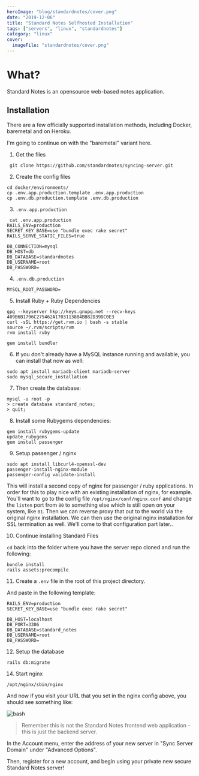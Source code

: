 ```yaml
---
heroImage: "blog/standardnotes/cover.png"
date: "2019-12-06"
title: "Standard Notes Selfhosted Installation"
tags: ["servers", "linux", "standardnotes"]
category: "linux"
cover:
  imageFile: "standardnotes/cover.png"
---
```


# What?

Standard Notes is an opensource web-based notes application.

## Installation

There are a few officially supported installation methods, including Docker, baremetal and on Heroku.

I'm going to continue on with the "baremetal" variant here.

1. Get the files

```
 git clone https://github.com/standardnotes/syncing-server.git
```

2.  Create the config files

```
cd docker/environments/
cp .env.app.production.template .env.app.production
cp .env.db.production.template .env.db.production
```

3. `.env.app.production`

```
 cat .env.app.production
RAILS_ENV=production
SECRET_KEY_BASE=use "bundle exec rake secret"
RAILS_SERVE_STATIC_FILES=true

DB_CONNECTION=mysql
DB_HOST=db
DB_DATABASE=standardnotes
DB_USERNAME=root
DB_PASSWORD=
```

4. `.env.db.production`

```
MYSQL_ROOT_PASSWORD=
```

5. Install Ruby + Ruby Dependencies

```
gpg --keyserver hkp://keys.gnupg.net --recv-keys 409B6B1796C275462A1703113804BB82D39DC0E3
curl -sSL https://get.rvm.io | bash -s stable
source ~/.rvm/scripts/rvm
rvm install ruby

gem install bundler
```

6. If you don't already have a MySQL instance running and available, you can install that now as well:

```
sudo apt install mariadb-client mariadb-server
sudo mysql_secure_installation
```

7. Then create the database:

```
mysql -u root -p
> create database standard_notes;
> quit;
```

8. Install some Rubygems dependencies:

```
gem install rubygems-update
update_rubygems
gem install passenger
```

9. Setup passenger / nginx

```
sudo apt install libcurl4-openssl-dev
passenger-install-nginx-module
passenger-config validate-install
```

This will install a second copy of nginx for passenger / ruby applications. In order for this to play nice with an existing installation of nginx, for example. You'll want to go to the config file `/opt/nginx/conf/nginx.conf` and change the `listen` port from `80` to something else which is still open on your system, like `81`. Then we can reverse proxy that out to the world via the original nginx installation. We can then use the original nginx installation for SSL termination as well. We'll come to that configuration part later..

10. Continue installing Standard Files

`cd` back into the folder where you have the server repo cloned and run the following:

```
bundle install
rails assets:precompile
```

11. Create a `.env` file in the root of this project directory.

And paste in the following template:

```
RAILS_ENV=production
SECRET_KEY_BASE=use "bundle exec rake secret"

DB_HOST=localhost
DB_PORT=3306
DB_DATABASE=standard_notes
DB_USERNAME=root
DB_PASSWORD=
```

12. Setup the database

```
rails db:migrate
```

14. Start nginx

```
/opt/nginx/sbin/nginx
```

And now if you visit your URL that you set in the nginx config above, you should see something like:

![bash](/assets/blog/standardnotes/standardfile.png)

> Remember this is not the Standard Notes frontend web application - this is just the backend server.

In the Account menu, enter the address of your new server in "Sync Server Domain" under "Advanced Options".

Then, register for a new account, and begin using your private new secure Standard Notes server!
